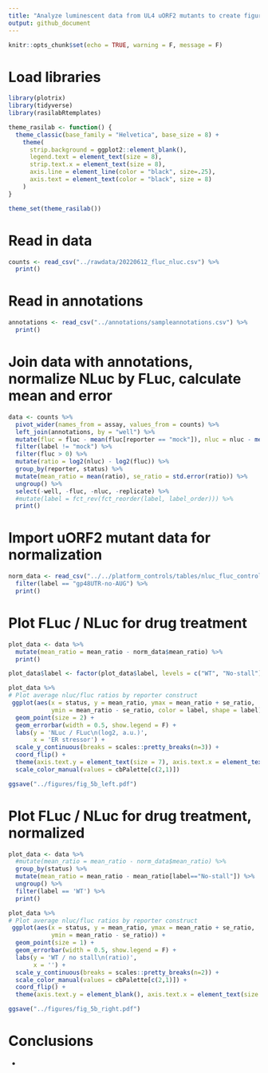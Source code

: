 ```yaml
---
title: "Analyze luminescent data from UL4 uORF2 mutants to create figure 5B"
output: github_document
---
```


```r
knitr::opts_chunk$set(echo = TRUE, warning = F, message = F)
```

# Load libraries

```r
library(plotrix)
library(tidyverse)
library(rasilabRtemplates)

theme_rasilab <- function() {
  theme_classic(base_family = "Helvetica", base_size = 8) +
    theme(
      strip.background = ggplot2::element_blank(),
      legend.text = element_text(size = 8),
      strip.text.x = element_text(size = 8),
      axis.line = element_line(color = "black", size=.25),
      axis.text = element_text(color = "black", size = 8)
    )
}

theme_set(theme_rasilab())
```

# Read in data

```r
counts <- read_csv("../rawdata/20220612_fluc_nluc.csv") %>%
  print()
```

# Read in annotations

```r
annotations <- read_csv("../annotations/sampleannotations.csv") %>%
  print()
```

# Join data with annotations, normalize NLuc by FLuc, calculate mean and error

```r
data <- counts %>% 
  pivot_wider(names_from = assay, values_from = counts) %>%
  left_join(annotations, by = "well") %>%
  mutate(fluc = fluc - mean(fluc[reporter == "mock"]), nluc = nluc - mean(nluc[reporter == "mock"])) %>%
  filter(label != "mock") %>%
  filter(fluc > 0) %>%
  mutate(ratio = log2(nluc) - log2(fluc)) %>% 
  group_by(reporter, status) %>% 
  mutate(mean_ratio = mean(ratio), se_ratio = std.error(ratio)) %>% 
  ungroup() %>%
  select(-well, -fluc, -nluc, -replicate) %>%
  #mutate(label = fct_rev(fct_reorder(label, label_order))) %>%
  print()
```

# Import uORF2 mutant data for normalization

```r

norm_data <- read_csv("../../platform_controls/tables/nluc_fluc_control_mutants_not_normalized.csv") %>%
  filter(label == "gp48UTR-no-AUG") %>%
  print()

```

# Plot FLuc / NLuc for drug treatment

```r
plot_data <- data %>%
  mutate(mean_ratio = mean_ratio - norm_data$mean_ratio) %>%
  print()

plot_data$label <- factor(plot_data$label, levels = c("WT", "No-stall"))

plot_data %>%
# Plot average nluc/fluc ratios by reporter construct
 ggplot(aes(x = status, y = mean_ratio, ymax = mean_ratio + se_ratio,
            ymin = mean_ratio - se_ratio, color = label, shape = label)) +  
  geom_point(size = 2) +
  geom_errorbar(width = 0.5, show.legend = F) +
  labs(y = 'NLuc / FLuc\n(log2, a.u.)',
       x = 'ER stressor') +
  scale_y_continuous(breaks = scales::pretty_breaks(n=3)) +
  coord_flip() +
  theme(axis.text.y = element_text(size = 7), axis.text.x = element_text(size = 7)) +
  scale_color_manual(values = cbPalette[c(2,1)])

ggsave("../figures/fig_5b_left.pdf")
```

# Plot FLuc / NLuc for drug treatment, normalized

```r
plot_data <- data %>%
  #mutate(mean_ratio = mean_ratio - norm_data$mean_ratio) %>%
  group_by(status) %>%
  mutate(mean_ratio = mean_ratio - mean_ratio[label=="No-stall"]) %>%
  ungroup() %>%
  filter(label == 'WT') %>%
  print()

plot_data %>%
# Plot average nluc/fluc ratios by reporter construct
 ggplot(aes(x = status, y = mean_ratio, ymax = mean_ratio + se_ratio,
            ymin = mean_ratio - se_ratio)) +  
  geom_point(size = 1) +
  geom_errorbar(width = 0.5, show.legend = F) +
  labs(y = 'WT / no stall\n(ratio)',
       x = '') +
  scale_y_continuous(breaks = scales::pretty_breaks(n=2)) +
  scale_color_manual(values = cbPalette[c(2,1)]) +
  coord_flip() +
  theme(axis.text.y = element_blank(), axis.text.x = element_text(size = 7), axis.title.y = element_blank())

ggsave("../figures/fig_5b_right.pdf")
```

# Conclusions

 - 
